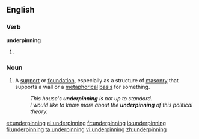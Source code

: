 ==English==

===Verb===
'''underpinning'''

# {{present participle of|underpin}}

===Noun===
{{wikipedia}}
{{en-noun}}

# A [[support]] or [[foundation]], especially as a structure of [[masonry]] that supports a wall or a [[metaphorical]] [[basis]] for something.
#: ''This house's '''underpinning''' is not up to standard.''
#: ''I would like to know more about the '''underpinning''' of this political theory.''

[[et:underpinning]]
[[el:underpinning]]
[[fr:underpinning]]
[[io:underpinning]]
[[fi:underpinning]]
[[ta:underpinning]]
[[vi:underpinning]]
[[zh:underpinning]]